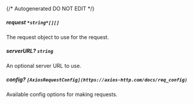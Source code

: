 {/* Autogenerated DO NOT EDIT  */}
##### **request** `*string*[][]`
The request object to use for the request.

##### **serverURL?** `string`
An optional server URL to use.

##### **config?** `[AxiosRequestConfig](https://axios-http.com/docs/req_config)`
Available config options for making requests.

